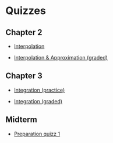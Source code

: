 # Quizzes

## Chapter 2

- [Interpolation](quizzes/build/interpolation.pdf)

- [Interpolation & Approximation (graded)](quizzes/build/interpolation_graded.pdf)


## Chapter 3

- [Integration (practice)](quizzes/build/integration.pdf)

- [Integration (graded)](quizzes/build/integration_graded.pdf)


## Midterm

- [Preparation quizz 1](quizzes/build/midterm_1.pdf)
